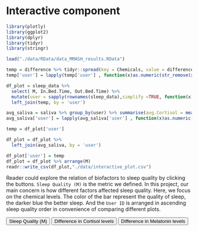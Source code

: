# Interactive component

```r
library(plotly)
library(ggplot2)
library(dplyr)
library(tidyr)
library(stringr)

load("./data/RData/data_MMASH_results.RData")

temp = difference %>% tidyr::spread(key = Chemicals, value = difference)
temp['user'] = lapply(temp['user'] , function(x)as.numeric(str_remove(x, "user_")))

df_plot = sleep_data %>% 
  select( M, In.Bed.Time, Out.Bed.Time) %>% 
  mutate(user = sapply(rownames(sleep_data),simplify =TRUE, function(x)as.numeric(stringr::str_remove(x, "user_")))) %>% 
  left_join(temp, by = 'user')

avg_saliva = saliva %>% group_by(user) %>% summarise(avg.Cortisol = mean(Cortisol.NORM), avg.Melatonin = mean(Melatonin.NORM))
avg_saliva['user'] = lapply(avg_saliva['user'] , function(x)as.numeric(str_remove(x, "user_")))

temp = df_plot['user']

df_plot = df_plot %>% 
  left_join(avg_saliva, by = 'user')

df_plot['user'] = temp
df_plot = df_plot %>% arrange(M)
readr::write_csv(df_plot,"./data/interactive_plot.csv")
```

Reader could explore the relation of biofactors to sleep quality by clicking the buttons. `Sleep Quality (M)` is the metric we defined. In this project, our main concern is how different factors affected sleep quality. Here, we focus on the chemical levels. The color of the bar represent the quality of sleep, the darker blue the better sleep. And the `User ID` is arranged in ascending sleep quality order in convenience of comparing different plots.


<meta charset="utf-8">
          
<!-- Load d3.js -->

<script src="https://d3js.org/d3.v7.js"></script>
<script src="https://colorbrewer2.org/export/colorbrewer.js"></script>

<!-- Add 2 buttons -->
<button onclick="update('M')">Sleep Quality (M)</button>
<button onclick="update('Cortisol.NORM')">Difference in Cortisol levels</button>
<button onclick="update('Melatonin.NORM')">Difference in Melatonin levels</button>

<!-- Create a div where the graph will take place -->
<div id="my_dataviz"></div>
<script>

// set the dimensions and margins of the graph
const margin = {top: 30, right: 30, bottom: 70, left: 60},
    width = 460 - margin.left - margin.right,
    height = 400 - margin.top - margin.bottom;
    
// append the svg object to the body of the page
var svg = d3.select("#my_dataviz")
  .append("svg")
    .attr("width", width + margin.left + margin.right)
    .attr("height", height + margin.top + margin.bottom)
  .append("g")
    .attr("transform", `translate(${margin.left},${margin.top})`);
    
// Initialize the X axis
const x = d3.scaleBand()
  .range([ 0, width ])
  .padding(0.2);
  
const xAxis = svg.append("g")
  .attr("transform", `translate(0,${height})`);
// Initialize the Y axis
const y = d3.scaleLinear()
  .range([ height, -1]);
  
const yAxis = svg.append("g")
  .attr("class", "myYaxis");
  
// Initialize the color scale
const colorScale = d3.scaleQuantize().range(colorbrewer.Blues[7]);

// text label for the x axis
svg.append("text")             
    .attr("transform",
          "translate(" + (width/2) + " ," + 
                         (height + margin.top + 20) + ")")
    .style("text-anchor", "middle")
    .text("User ID");
    
// text label for the y axis
svg.append("text")
    .attr("transform", "rotate(-90)")
    .attr("y", 0 - margin.left)
    .attr("x",0 - (height / 2))
    .attr("dy", "1em")
    .style("text-anchor", "middle")
    .text("Value");  

// A function that create / update the plot for a given variable:
function update(selectedVar) {

  // Parse the Data
  d3.csv("https://raw.githubusercontent.com/Shruti-Kaushal/MultilevelSleepAnalysis/main/data/interactive_plot.csv").then( function(data) {
  
  console.log(data);
  
  // X axis
  x.domain(data.map(d => d.user));
  xAxis.transition().duration(1000).call(d3.axisBottom(x));
  // Add Y axis
  y.domain([d3.min(data, d => +d[selectedVar]), d3.max(data, d => +d[selectedVar]) ]);
  yAxis.transition().duration(1000).call(d3.axisLeft(y));
  // Add color
  colorScale.domain([0, d3.max(data, d => d.M)]);
  
  // variable u: map data to existing bars
  const u = svg.selectAll("rect")
    .data(data);
  // update bars
  u.join("rect")
    .transition()
    .duration(1000)
      .attr("x", d => x(d.user))
      .attr("y", function(d) { return y(Math.max(0, d[selectedVar])); })
      .attr("width", x.bandwidth())
      .attr("height", function(d) { return Math.abs(y(d[selectedVar]) - y(0)); })
      .attr("fill", d => colorScale(d['M']));
    
    
  });
}
// Initialize plot
update('M')
</script>